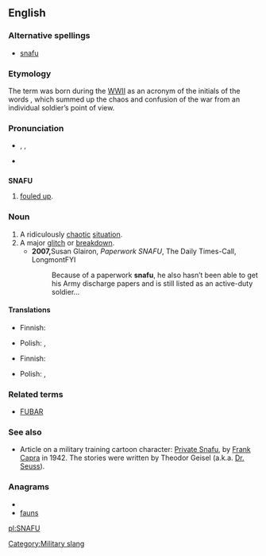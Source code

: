 ==English==
{{wikipedia}}

===Alternative spellings===
* [[snafu]]

===Etymology===
The term was born during the [[WWII]] as an acronym of the initials of the words {{term||'''s'''ituation '''n'''ormal, '''a'''ll '''f'''ucked '''u'''p}}, which summed up the chaos and confusion of the war from an individual soldier’s point of view. 

===Pronunciation===
{{rfp|US, Aus, etc pronunciations requried (Disputed… pronunciation can be on either syllable and the first vowel is /æ/, not /ɑː/, according to dictionary.com. Regional differences may exist, so regionality labels are needed.)}}

* {{a|UK}} {{enPR|snä'foo͞}}, {{IPA|/ˈsnɑːfuː/}}, {{SAMPA|/"snA:fu:/}}
* {{a|US}} {{IPA|/snæːˈfuː/}}

{{rfap}}

==={{acronym}}===
'''SNAFU'''

# {{context|military slang|euphemistically}} [[foul up|fouled up]].

===Noun===
{{en-noun}}

# A ridiculously [[chaotic]] [[situation]].
# A major [[glitch]] or [[breakdown]].
#* '''2007, '''Susan Glairon, ''Paperwork SNAFU'',  The Daily Times-Call, LongmontFYI
#*: Because of a paperwork '''snafu''', he also hasn’t been able to get his Army discharge papers and is still listed as an active-duty soldier…

====Translations====
{{trans-top|ridiculously chaotic situation}}
* Finnish: {{t-|fi|hullunmylly}}
{{trans-mid}}
* Polish: {{t|pl|bałagan|m}}, {{t+|pl|burdel|m}}
{{trans-bottom}}

{{trans-top|major glitch or breakdown}}
* Finnish: {{t-|fi|sotku}}
{{trans-mid}}
* Polish: {{t|pl|potknięcie}}, {{t|pl|wpadka|f}}
{{trans-bottom}}

===Related terms===
* [[FUBAR]]

===See also===
*Article on a military training cartoon character: [[w:Private Snafu|Private Snafu]], by [[w:Frank Capra|Frank Capra]] in 1942.  The stories were written by Theodor Geisel (a.k.a. [[w:Dr. Seuss|Dr. Seuss]]).

===Anagrams===
* {{alphagram|afnsu}}
* [[fauns#English|fauns]]


[[Category:Military slang]]

[[pl:SNAFU]]